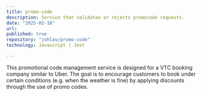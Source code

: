 ```yaml
---
title: promo-code
description: Service that validates or rejects promocode requests.
date: "2025-02-10"
url:
published: true
repository: "johlav/promo-code"
technology: Javascript | Jest

---
```



This promotional code management service is designed for a VTC booking company similar to Uber. The goal is to encourage customers to book under certain conditions (e.g. when the weather is fine) by applying discounts through the use of promo codes.
